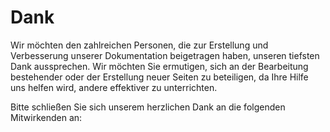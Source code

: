 
# Dank

Wir möchten den zahlreichen Personen, die zur Erstellung und Verbesserung unserer Dokumentation beigetragen haben, unseren tiefsten Dank aussprechen. Wir möchten Sie ermutigen, sich an der Bearbeitung bestehender oder der Erstellung neuer Seiten zu beteiligen, da Ihre Hilfe uns helfen wird, andere effektiver zu unterrichten.

Bitte schließen Sie sich unserem herzlichen Dank an die folgenden Mitwirkenden an:


<AvatarThanks/>
